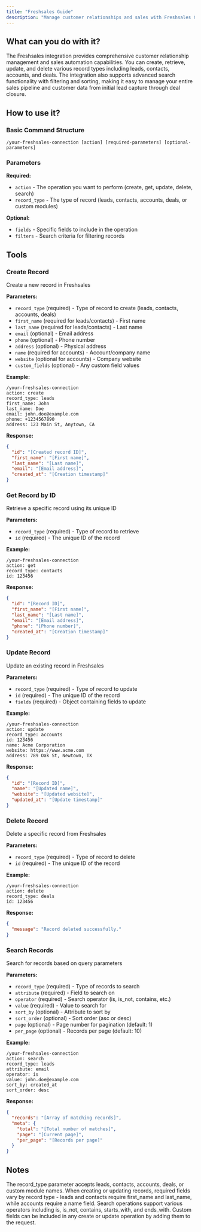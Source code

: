 ```yaml
---
title: "Freshsales Guide"
description: "Manage customer relationships and sales with Freshsales CRM"
---
```


## What can you do with it?

The Freshsales integration provides comprehensive customer relationship management and sales automation capabilities. You can create, retrieve, update, and delete various record types including leads, contacts, accounts, and deals. The integration also supports advanced search functionality with filtering and sorting, making it easy to manage your entire sales pipeline and customer data from initial lead capture through deal closure.

## How to use it?

### Basic Command Structure
```
/your-freshsales-connection [action] [required-parameters] [optional-parameters]
```

### Parameters

**Required:**

- `action` - The operation you want to perform (create, get, update, delete, search)
- `record_type` - The type of record (leads, contacts, accounts, deals, or custom modules)

**Optional:**

- `fields` - Specific fields to include in the operation
- `filters` - Search criteria for filtering records

## Tools

### Create Record
Create a new record in Freshsales

**Parameters:**
- `record_type` (required) - Type of record to create (leads, contacts, accounts, deals)
- `first_name` (required for leads/contacts) - First name
- `last_name` (required for leads/contacts) - Last name
- `email` (optional) - Email address
- `phone` (optional) - Phone number
- `address` (optional) - Physical address
- `name` (required for accounts) - Account/company name
- `website` (optional for accounts) - Company website
- `custom_fields` (optional) - Any custom field values

**Example:**
```
/your-freshsales-connection
action: create
record_type: leads
first_name: John
last_name: Doe
email: john.doe@example.com
phone: +1234567890
address: 123 Main St, Anytown, CA
```

**Response:**
```json
{
  "id": "[Created record ID]",
  "first_name": "[First name]",
  "last_name": "[Last name]",
  "email": "[Email address]",
  "created_at": "[Creation timestamp]"
}
```

### Get Record by ID
Retrieve a specific record using its unique ID

**Parameters:**
- `record_type` (required) - Type of record to retrieve
- `id` (required) - The unique ID of the record

**Example:**
```
/your-freshsales-connection
action: get
record_type: contacts
id: 123456
```

**Response:**
```json
{
  "id": "[Record ID]",
  "first_name": "[First name]",
  "last_name": "[Last name]",
  "email": "[Email address]",
  "phone": "[Phone number]",
  "created_at": "[Creation timestamp]"
}
```

### Update Record
Update an existing record in Freshsales

**Parameters:**
- `record_type` (required) - Type of record to update
- `id` (required) - The unique ID of the record
- `fields` (required) - Object containing fields to update

**Example:**
```
/your-freshsales-connection
action: update
record_type: accounts
id: 123456
name: Acme Corporation
website: https://www.acme.com
address: 789 Oak St, Newtown, TX
```

**Response:**
```json
{
  "id": "[Record ID]",
  "name": "[Updated name]",
  "website": "[Updated website]",
  "updated_at": "[Update timestamp]"
}
```

### Delete Record
Delete a specific record from Freshsales

**Parameters:**
- `record_type` (required) - Type of record to delete
- `id` (required) - The unique ID of the record

**Example:**
```
/your-freshsales-connection
action: delete
record_type: deals
id: 123456
```

**Response:**
```json
{
  "message": "Record deleted successfully."
}
```

### Search Records
Search for records based on query parameters

**Parameters:**
- `record_type` (required) - Type of records to search
- `attribute` (required) - Field to search on
- `operator` (required) - Search operator (is, is_not, contains, etc.)
- `value` (required) - Value to search for
- `sort_by` (optional) - Attribute to sort by
- `sort_order` (optional) - Sort order (asc or desc)
- `page` (optional) - Page number for pagination (default: 1)
- `per_page` (optional) - Records per page (default: 10)

**Example:**
```
/your-freshsales-connection
action: search
record_type: leads
attribute: email
operator: is
value: john.doe@example.com
sort_by: created_at
sort_order: desc
```

**Response:**
```json
{
  "records": "[Array of matching records]",
  "meta": {
    "total": "[Total number of matches]",
    "page": "[Current page]",
    "per_page": "[Records per page]"
  }
}
```

## Notes 

The record_type parameter accepts leads, contacts, accounts, deals, or custom module names. When creating or updating records, required fields vary by record type - leads and contacts require first_name and last_name, while accounts require a name field. Search operations support various operators including is, is_not, contains, starts_with, and ends_with. Custom fields can be included in any create or update operation by adding them to the request. 
